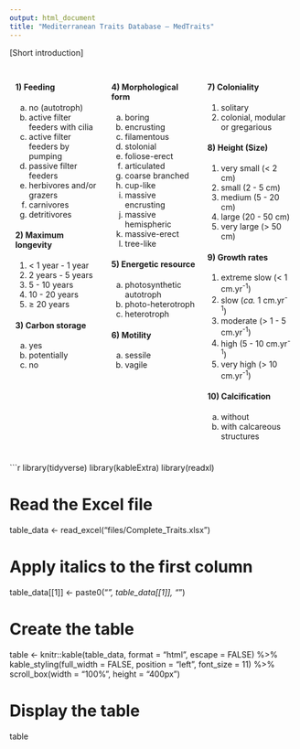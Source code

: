 ```yaml
---
output: html_document
title: "Mediterranean Traits Database – MedTraits"
---
```


[Short introduction]

<!-- Two-column layout start -->
<div style="display: flex;">
<div style="flex: 33.3%; padding: 10px;">

#### 1) Feeding
a) no (autotroph)
b) active filter feeders with cilia
c) active filter feeders by pumping
d) passive filter feeders
e) herbivores and/or grazers
f) carnivores
g) detritivores

#### 2) Maximum longevity
1) < 1 year - 1 year
2) 2 years - 5 years
3) 5 - 10 years
4) 10 - 20 years
5) ≥ 20 years

#### 3) Carbon storage
a) yes
b) potentially
c) no

</div>
<div style="flex: 33.3%; padding: 10px;">
<!-- You can add more content here -->

#### 4) Morphological form
a) boring
b) encrusting
c) filamentous
d) stolonial
e) foliose-erect
f) articulated
g) coarse branched
h) cup-like
i) massive encrusting
j) massive hemispheric
k) massive-erect
l) tree-like

#### 5) Energetic resource
a) photosynthetic autotroph
b) photo-heterotroph
c) heterotroph


#### 6) Motility
a) sessile 
b) vagile

</div>
<div style="flex: 33.3%; padding: 10px;">
<!-- You can add more content here -->

#### 7) Coloniality
1) solitary
2) colonial, modular or gregarious

#### 8) Height (Size)
1) very small (< 2 cm)
2) small (2 - 5 cm)
3) medium (5 - 20 cm)
4) large (20 - 50 cm)
5) very large (> 50 cm)

#### 9) Growth rates
1) extreme slow (< 1 cm.yr<sup>-1</sup>)
2) slow (_ca._ 1 cm.yr<sup>-1</sup>)
3) moderate (> 1 - 5 cm.yr<sup>-1</sup>)
4) high (5 - 10 cm.yr<sup>-1</sup>)
5) very high (> 10 cm.yr<sup>-1</sup>)

#### 10) Calcification
a) without
b) with calcareous structures

</div>
</div>
<!-- Two-column layout end -->

<!-- Continue with your regular markdown content -->

```r
library(tidyverse)
library(kableExtra)
library(readxl)

# Read the Excel file
table_data <- read_excel("files/Complete_Traits.xlsx")

# Apply italics to the first column
table_data[[1]] <- paste0("<i>", table_data[[1]], "</i>")

# Create the table
table <- knitr::kable(table_data, format = "html", escape = FALSE) %>%
  kable_styling(full_width = FALSE, position = "left", font_size = 11) %>%
  scroll_box(width = "100%", height = "400px")

# Display the table
table